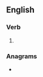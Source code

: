 ==English==

===Verb===
{{head|en|present participle}}

# {{present participle of|attune|lang=en|nocat=1}}

===Anagrams===
* {{anagrams|en|nutating|taunting}}